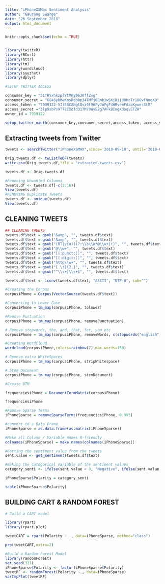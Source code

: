 ```yaml
---
title: "iPhoneXSMax Sentiment Analysis"
author: "Gaurang Swarge"
date: "26 September 2018"
output: html_document
---
```


```r
knitr::opts_chunk$set(echo = TRUE)


library(twitteR)
library(RCurl)
library(httr)
library(tm)
library(wordcloud)
library(syuzhet)
library(dplyr)

#SETUP TWITTER ACCESS

consumer_key = "51THYxhkzplYtMKy96JKffZvg"
consumer_secret = "GO46ybMeKmsRqb0p34TMfj6RnbiwSKjDijd0hoTr18GvfNnoXO"
access_token = "7939122-5Il5BCANgtQvx9f96FyJuPgF4WRvemFdaoKywer8tM"
access_secret ="3lp9sbPs9T72CXdfd317M70WyE2g7AFkBIngXdoqvETZH"
owner_id = 7939122

setup_twitter_oauth(consumer_key,consumer_secret,access_token, access_secret)


```

## Extracting tweets from Twitter

```r

tweets <- searchTwitter("iPhoneXSMAX",since='2018-09-10', until='2018-09-24', n = 15000, lang = "en")

Orig.tweets.df <- twListToDF(tweets)
write.csv(Orig.tweets.df,file = "extracted-tweets.csv")
```

```r
tweets.df <- Orig.tweets.df
```


```r
#Removing Unwanted Columns
tweets.df <- tweets.df[-c(2:16)]
View(tweets.df)
#REMOVING Duplicate Tweets
tweets.df <- unique(tweets.df)
View(tweets.df)
```


## CLEANING TWEETS
```r
## CLEANING TWEETS
tweets.df$text = gsub("&amp", "", tweets.df$text)
tweets.df$text = gsub("&amp", "", tweets.df$text)
tweets.df$text = gsub("(RT|via)((?:\\b\\W*@\\w+)+)", "", tweets.df$text)
tweets.df$text = gsub("@\\w+", "", tweets.df$text)
tweets.df$text = gsub("[[:punct:]]", "", tweets.df$text)
tweets.df$text = gsub("[[:digit:]]", "", tweets.df$text)
tweets.df$text = gsub("http\\w+", "", tweets.df$text)
tweets.df$text = gsub("[ \t]{2,}", "", tweets.df$text)
tweets.df$text = gsub("^\\s+|\\s+$", "", tweets.df$text)

tweets.df$text <- iconv(tweets.df$text, "ASCII", "UTF-8", sub="")

#Creating the Corpus
corpusiPhone = Corpus(VectorSource(tweets.df$text))

#Converting to Lower Case
corpusiPhone = tm_map(corpusiPhone, tolower)

#Remove Puntuation
corpusiPhone = tm_map(corpusiPhone, removePunctuation)

# Remove stopwords, the, and, that, for, you etc
corpusiPhone = tm_map(corpusiPhone, removeWords, c(stopwords("english")))

#Creating WordCloud
wordcloud(corpusiPhone,colors=rainbow(7),max.words=150)

# Remove extra WhiteSpaces
corpusiPhone = tm_map(corpusiPhone, stripWhitespace)

# Stem Document
corpusiPhone = tm_map(corpusiPhone, stemDocument)

#Create DTM

frequenciesiPhone = DocumentTermMatrix(corpusiPhone)

frequenciesiPhone

#Remove Sparse Terms
iPhoneSparse = removeSparseTerms(frequenciesiPhone, 0.995)

#convert to a Data Frame
iPhoneSparse = as.data.frame(as.matrix(iPhoneSparse))

#Make all Column / Variable names R-friendly
colnames(iPhoneSparse) = make.names(colnames(iPhoneSparse))

#Getting the sentiment value from the tweets
sent.value <- get_sentiment(tweets.df$text)

#making the categorical variable of the sentiment values
category_senti <- ifelse(sent.value < 0, "Negative", ifelse(sent.value > 0, "Positive", "Neutral"))

iPhoneSparse$Polarity = category_senti

table(iPhoneSparse$Polarity)
```

## BUILDING CART & RANDOM FOREST
``` r
# Build a CART model

library(rpart)
library(rpart.plot)

tweetCART = rpart(Polarity ~ ., data=iPhoneSparse, method="class")

prp(tweetCART,extra=2)

#Build a Random Forest Model
library(randomForest)
set.seed(321)
iPhoneSparse$Polarity <- factor(iPhoneSparse$Polarity)
tweetRF <- randomForest(Polarity ~., data=iPhoneSparse)
varImpPlot(tweetRF)

```

